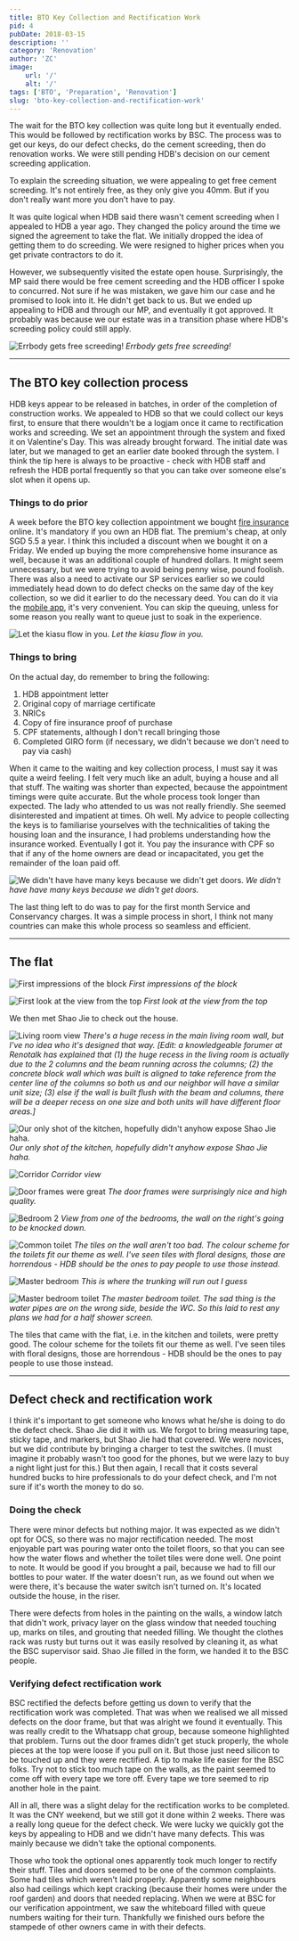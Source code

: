 ```yaml
---
title: BTO Key Collection and Rectification Work
pid: 4
pubDate: 2018-03-15
description: ''
category: 'Renovation'
author: 'ZC'
image:
    url: '/'
    alt: '/'
tags: ['BTO', 'Preparation', 'Renovation']
slug: 'bto-key-collection-and-rectification-work'
---
```


The wait for the BTO key collection was quite long but it eventually ended. This would be followed by rectification works by BSC. The process was to get our keys, do our defect checks, do the cement screeding, then do renovation works. We were still pending HDB's decision on our cement screeding application.

To explain the screeding situation, we were appealing to get free cement screeding. It's not entirely free, as they only give you 40mm. But if you don't really want more you don't have to pay.

It was quite logical when HDB said there wasn't cement screeding when I appealed to HDB a year ago. They changed the policy around the time we signed the agreement to take the flat. We initially dropped the idea of getting them to do screeding. We were resigned to higher prices when you get private contractors to do it.

However, we subsequently visited the estate open house. Surprisingly, the MP said there would be free cement screeding and the HDB officer I spoke to concurred. Not sure if he was mistaken, we gave him our case and he promised to look into it. He didn't get back to us. But we ended up appealing to HDB and through our MP, and eventually it got approved. It probably was because we our estate was in a transition phase where HDB's screeding policy could still apply.

![Errbody gets free screeding!](./images/4_2834wi.jpg)
_Errbody gets free screeding!_

---

## The BTO key collection process

HDB keys appear to be released in batches, in order of the completion of construction works. We appealed to HDB so that we could collect our keys first, to ensure that there wouldn't be a logjam once it came to rectification works and screeding. We set an appointment through the system and fixed it on Valentine's Day. This was already brought forward. The initial date was later, but we managed to get an earlier date booked through the system. I think the tip here is always to be proactive - check with HDB staff and refresh the HDB portal frequently so that you can take over someone else's slot when it opens up.

### Things to do prior

A week before the BTO key collection appointment we bought [fire insurance](https://www.etiqa.com.sg/personal/general-insurance/property/hdb-fire-insurance/) online. It's mandatory if you own an HDB flat. The premium's cheap, at only SGD 5.5 a year. I think this included a discount when we bought it on a Friday. We ended up buying the more comprehensive home insurance as well, because it was an additional couple of hundred dollars. It might seem unnecessary, but we were trying to avoid being penny wise, pound foolish. There was also a need to activate our SP services earlier so we could immediately head down to do defect checks on the same day of the key collection, so we did it earlier to do the necessary deed. You can do it via the [mobile app](https://www.spgroup.com.sg/mobile-apps), it's very convenient. You can skip the queuing, unless for some reason you really want to queue just to soak in the experience.

![Let the kiasu flow in you.](./images/4_good-good-let-the-kiasu-flow-in-you.jpg)
_Let the kiasu flow in you._

### Things to bring

On the actual day, do remember to bring the following:

1. HDB appointment letter
2. Original copy of marriage certificate
3. NRICs
4. Copy of fire insurance proof of purchase
5. CPF statements, although I don't recall bringing those
6. Completed GIRO form (if necessary, we didn't because we don't need to pay via cash)

When it came to the waiting and key collection process, I must say it was quite a weird feeling. I felt very much like an adult, buying a house and all that stuff. The waiting was shorter than expected, because the appointment timings were quite accurate. But the whole process took longer than expected. The lady who attended to us was not really friendly. She seemed disinterested and impatient at times. Oh well. My advice to people collecting the keys is to familiarise yourselves with the technicalities of taking the housing loan and the insurance, I had problems understanding how the insurance worked. Eventually I got it. You pay the insurance with CPF so that if any of the home owners are dead or incapacitated, you get the remainder of the loan paid off.

![We didn't have have many keys because we didn't get doors.](./images/4_CameraZOOM-20180214121007762-1024x768.jpg)
_We didn't have have many keys because we didn't get doors._

The last thing left to do was to pay for the first month Service and Conservancy charges. It was a simple process in short, I think not many countries can make this whole process so seamless and efficient.

---

## The flat

![First impressions of the block](./images/4_CameraZOOM-20180214141446750-e1523789907647-768x1024.jpg)
_First impressions of the block_

![First look at the view from the top](./images/4_view-from-the-top-1024x729.jpg)
_First look at the view from the top_

We then met Shao Jie to check out the house.

![Living room view](./images/4_IMG-20180409-WA0004.jpg)
_There's a huge recess in the main living room wall, but I've no idea who it's designed that way. [Edit: a knowledgeable forumer at Renotalk has explained that (1) the huge recess in the living room is actually due to the 2 columns and the beam running across the columns; (2) the concrete block wall which was built is aligned to take reference from the center line of the columns so both us and our neighbor will have a similar unit size; (3) else if the wall is built flush with the beam and columns, there will be a deeper recess on one size and both units will have different floor areas.]_

![Our only shot of the kitchen, hopefully didn't anyhow expose Shao Jie haha.](./images/4_IMG-20180409-WA0037.jpg)
_Our only shot of the kitchen, hopefully didn't anyhow expose Shao Jie haha._

![Corridor](./images/4_IMG-20180409-WA0033.jpg)
_Corridor view_

![Door frames were great](./images/4_img-20180409-wa00101561309532.jpg)
_The door frames were surprisingly nice and high quality._

![Bedroom 2](./images/4_IMG-20180409-WA0019.jpg)
_View from one of the bedrooms, the wall on the right's going to be knocked down._

![Common toilet](./images/4_IMG-20180409-WA0029.jpg)
_The tiles on the wall aren't too bad. The colour scheme for the toilets fit our theme as well. I've seen tiles with floral designs, those are horrendous - HDB should be the ones to pay people to use those instead._

![Master bedroom](./images/4_img-20180409-wa0016546791027.jpg)
_This is where the trunking will run out I guess_

![Master bedroom toilet](./images/4_img-20180409-wa00222117557838.jpg)
_The master bedroom toilet. The sad thing is the water pipes are on the wrong side, beside the WC. So this laid to rest any plans we had for a half shower screen._

The tiles that came with the flat, i.e. in the kitchen and toilets, were pretty good. The colour scheme for the toilets fit our theme as well. I've seen tiles with floral designs, those are horrendous - HDB should be the ones to pay people to use those instead.

---

## Defect check and rectification work

I think it's important to get someone who knows what he/she is doing to do the defect check. Shao Jie did it with us. We forgot to bring measuring tape, sticky tape, and markers, but Shao Jie had that covered. We were novices, but we did contribute by bringing a charger to test the switches. (I must imagine it probably wasn't too good for the phones, but we were lazy to buy a night light just for this.) But then again, I recall that it costs several hundred bucks to hire professionals to do your defect check, and I'm not sure if it's worth the money to do so.

### Doing the check

There were minor defects but nothing major. It was expected as we didn't opt for OCS, so there was no major rectification needed. The most enjoyable part was pouring water onto the toilet floors, so that you can see how the water flows and whether the toilet tiles were done well. One point to note. It would be good if you brought a pail, because we had to fill our bottles to pour water. If the water doesn't run, as we found out when we were there, it's because the water switch isn't turned on. It's located outside the house, in the riser.

There were defects from holes in the painting on the walls, a window latch that didn't work, privacy layer on the glass window that needed touching up, marks on tiles, and grouting that needed filling. We thought the clothes rack was rusty but turns out it was easily resolved by cleaning it, as what the BSC supervisor said. Shao Jie filled in the form, we handed it to the BSC people.

### Verifying defect rectification work

BSC rectified the defects before getting us down to verify that the rectification work was completed. That was when we realised we all missed defects on the door frame, but that was alright we found it eventually. This was really credit to the Whatsapp chat group, because someone highlighted that problem. Turns out the door frames didn't get stuck properly, the whole pieces at the top were loose if you pull on it. But those just need silicon to be touched up and they were rectified. A tip to make life easier for the BSC folks. Try not to stick too much tape on the walls, as the paint seemed to come off with every tape we tore off. Every tape we tore seemed to rip another hole in the paint.

All in all, there was a slight delay for the rectification works to be completed. It was the CNY weekend, but we still got it done within 2 weeks. There was a really long queue for the defect check. We were lucky we quickly got the keys by appealing to HDB and we didn't have many defects. This was mainly because we didn't take the optional components.

Those who took the optional ones apparently took much longer to rectify their stuff. Tiles and doors seemed to be one of the common complaints. Some had tiles which weren't laid properly. Apparently some neighbours also had ceilings which kept cracking (because their homes were under the roof garden) and doors that needed replacing. When we were at BSC for our verification appointment, we saw the whiteboard filled with queue numbers waiting for their turn. Thankfully we finished ours before the stampede of other owners came in with their defects.
